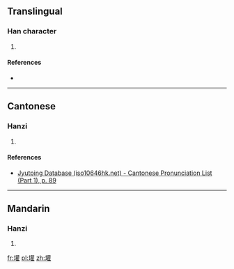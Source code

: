 ==Translingual==

===Han character===
{{Han char|rn=32|rad=土|as=18|sn=21|four=|canj=土廿口土 (GTRG)|ids=⿰[[土]][[雚]]}}

# {{defn|Han|sort=土18}}

====References====
* {{Han ref|kx=0242.240|dkj=05614|dj=0482.180|hdz=10501.140|uh=58E6|ud=22758}}

----

==Cantonese==

===Hanzi===
{{yue-hanzi|jyut=[[hyun1]]|y=hyun1}}

# {{defn|lang=yue|sort=土18}}

====References====
* [http://www.iso10646hk.net/jp/document/download.jsp Jyutping Database (iso10646hk.net) - Cantonese Pronunciation List (Part 1), p. 89]

----

==Mandarin==

===Hanzi===
{{cmn-hanzi|pin=[[xūn]] ([[xun1]])|wg=hsün<sup>1</sup>}}

# {{defn|lang=cmn|sort=土18}}

[[fr:壦]]
[[pl:壦]]
[[zh:壦]]